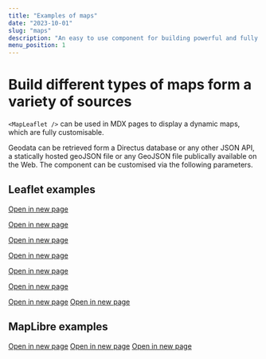 ```yaml
---
title: "Examples of maps"
date: "2023-10-01"
slug: "maps"
description: "An easy to use component for building powerful and fully customizable maps"
menu_position: 1
---
```


# Build different types of maps form a variety of sources

`<MapLeaflet />` can be used in MDX pages to display a dynamic maps, which are fully customisable.

Geodata can be retrieved form a Directus database or any other JSON API, a statically hosted geoJSON file or any GeoJSON file publically available on the Web. The component can be customised via the following parameters.





## Leaflet examples

[Open in new page](./examples/leaflet-adding-raster-basemaps)
<AddingRasterBasemaps />

[Open in new page](./examples/leaflet-all-shorthand-basemaps)
<AddingRasterBasemapsShorthand />

[Open in new page](./examples/leaflet-local-geojson)
<LeafletAndLocalGeoJSON />

[Open in new page](./examples/leaflet-local-geojson-with-styling)
<LeafletAndLocalGeoJSONWithStyling />

[Open in new page](./examples/map-leaflet-remote-geojson)
<LeafletAndRemoteGeoJSON />

[Open in new page](./examples/map-leaflet-remote-geojson-with-list-features)
<LeafletAndRemoteGeoJSONWithListFeatures />

[Open in new page](./examples/leaflet-directus)
<LeafletAndDirectus />
[Open in new page](./examples/leaflet-directus-with-filter)
<LeafletAndDirectusWithFilter />

## MapLibre examples

[Open in new page](./examples/maplibre-from-json-style)
<MaplibreFromJsonStyle />
[Open in new page](./examples/maplibre-local-geojson)
<MaplibreLocalGeoJSON />
[Open in new page](./examples/leaflet-directus-with-filter)
<MaplibreAndDirectusWithFilter />
